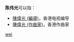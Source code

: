 '''陈伟光'''可以指：
* [[陳偉光_(編導)|陳偉光 (編導)]]，香港电视编导
* [[陳偉光_(作曲家)|陳偉光 (作曲家)]]，香港作曲家

{{disambig}}

[[Category:三字陈姓人名消歧义|wei]]